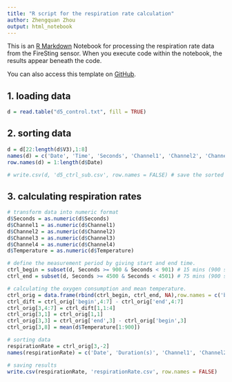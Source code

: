 ```yaml
---
title: "R script for the respiration rate calculation"
author: Zhengquan Zhou
output: html_notebook
---
```


This is an [R Markdown](http://rmarkdown.rstudio.com) Notebook for processing the respiration rate data from the FireSting sensor. When you execute code within the notebook, the results appear beneath the code. 

You can also access this template on [GitHub](https://github.com/zqzhou7/RespirationRateAnalysis.git).

## 1. loading data
```r
d = read.table("d5_control.txt", fill = TRUE)

```

## 2. sorting data
```r
d = d[22:length(d$V3),1:8]
names(d) = c('Date', 'Time', 'Seconds', 'Channel1', 'Channel2', 'Channel3' , 'Channel4', 'Temperature')
row.names(d) = 1:length(d$Date)

# write.csv(d, 'd5_ctrl_sub.csv', row.names = FALSE) # save the sorted file in case you need it.

```

## 3. calculating respiration rates
```r
# transform data into numeric format
d$Seconds = as.numeric(d$Seconds)
d$Channel1 = as.numeric(d$Channel1)
d$Channel2 = as.numeric(d$Channel2)
d$Channel3 = as.numeric(d$Channel3)
d$Channel4 = as.numeric(d$Channel4)
d$Temperature = as.numeric(d$Temperature)

# define the measurement period by giving start and end time.
ctrl_begin = subset(d, Seconds >= 900 & Seconds < 901) # 15 mins (900 seconds).
ctrl_end = subset(d, Seconds >= 4500 & Seconds < 4501) # 75 mins (900 seconds); 75-15 = 60 mins.

# calculating the oxygen consumption and mean temperature.
ctrl_orig = data.frame(rbind(ctrl_begin, ctrl_end, NA),row.names = c('begin','end', 'dm'), stringsAsFactors = F)
ctrl_dift = ctrl_orig['begin',4:7] - ctrl_orig['end',4:7]
ctrl_orig[3,4:7] = ctrl_dift[1,1:4]
ctrl_orig[3,1] = ctrl_orig[1,1]
ctrl_orig[3,3] = ctrl_orig['end',3] - ctrl_orig['begin',3]
ctrl_orig[3,8] = mean(d$Temperature[1:900])

# sorting data
respirationRate = ctrl_orig[3,-2]
names(respirationRate) = c('Date', 'Duration(s)', 'Channel1', 'Channel2', 'Channel3' , 'Channel4', 'Mean temperature')

# saving results
write.csv(respirationRate, 'respirationRate.csv', row.names = FALSE)

```

